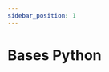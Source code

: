 ```yaml
---
sidebar_position: 1
---
```


# Bases Python


<div className="card-container">
  <CourseCard
    title="Introduction à Python"
    description="Découvrez les bases du langage Python"
    link="/docs/bases-python/introduction"
  />
  <CourseCard
    title="Variables et Types"
    description="Apprenez à utiliser les variables et les types en Python"
    link="/docs/bases-python/variables"
  />
</div> 